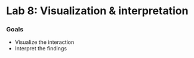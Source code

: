 # Lab 8: Visualization & interpretation {.unnumbered}

### Goals

- Visualize the interaction
- Interpret the findings



